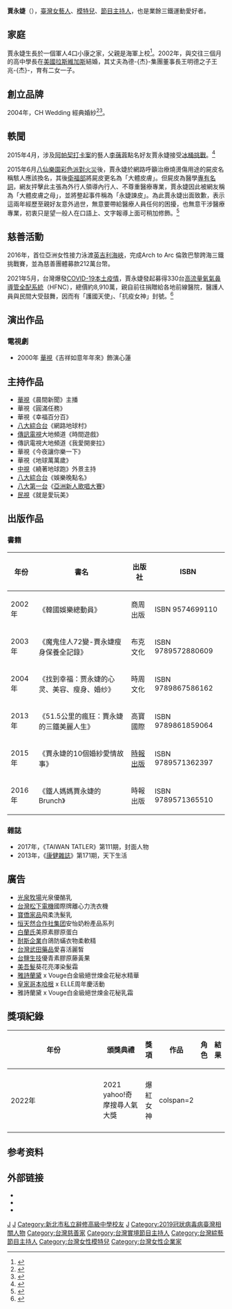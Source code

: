 {{藝人
|姓名 = 賈永婕
|類型 = 女藝人
|圖片 = 
|圖片簡介 = 
|本名 = 賈永婕
|英文名 = 
|暱稱 = 120%美少女、三鐵辣媽、國民女神、永長媽<ref>{{cite news |author1=醉美娱乐园 |title=贾永婕44岁还在长高！健康检查完崩溃：是不是生病了 |url=https://k.sina.com.cn/article_6641442296_18bdc5df800100i1x4.html |work=新浪网 |date=2019-03-14 |language=zh-cn}}</ref>
|出生日期 = {{birth_date_and_age|1974|7|21}}
|出生地點 = {{TWN}}
|國籍 = {{ROC}}
|語言 = [[中華民國國語|國語]]、[[台灣閩南語|台語]]、[[英語|英語]]
|教育程度 = [[英國|英國]][[考文垂大學|考文垂大學]]傳播學系
|出道地點 = {{TWN}}
|出道日期 = 2000年
|出道作 = 吉祥如意年年來
|代表作 = 《娛樂晚點名》主持
|活躍年代 = 2000年至今
|職業 = [[女藝人|女藝人]]、[[模特兒|模特兒]]、[[節目主持人|節目主持人]]
|配偶 = 王兆-{杰}-（2002年結婚）
|兒女 = 二女一子  
|imdb = 
|網站 =  
}}
'''賈永婕'''（{{bd|1974年|7月21日|catIdx=J}}），[[臺灣|臺灣]][[女藝人|女藝人]]、[[模特兒|模特兒]]、[[節目主持人|節目主持人]]，也是業餘三鐵運動愛好者。

==家庭==
賈永婕生長於一個軍人4口小康之家，父親是海軍上校<ref>{{cite news |author1=錢欽青 |author2=葉君遠 |author3=陳昭妤 |author4=李政龍 |title=【優人物】賈永婕 抗疫不當女神 做自己的「人生努力組」 |url=https://500times.udn.com/wtimes/story/12670/5653006 |work=udn |date=2021-08-08 |archiveurl=https://archive.is/xmJa8 |archivedate=2021-08-10 |language=zh-tw}}</ref>。2002年，與交往三個月的高中學長在[[美國|美國]][[拉斯維加斯|拉斯維加斯]]結婚，其丈夫為德-{杰}-集團董事長王明德之子王兆-{杰}-，育有二女一子。

==創立品牌==
2004年，CH Wedding 經典婚紗<ref>{{Cite news|url=https://tw.entertainment.appledaily.com/realtime/20180723/1396338/|title=【蘋果之星】賈永婕皮肉痛解心傷　三鐵玩出新人生 |author=|date=2018-07-23|work=|newspaper=蘋果日報|accessdate=2018-08-13}}</ref><ref>{{Cite web|url=https://web.archive.org/web/20130905192721/http://c-hwedding.com/KM/16/|title=賈永婕 : Chwedding 經典婚紗|accessdate=2018-08-13|author=|date=2013-09-05|publisher=}}</ref>。

==軼聞== 
2015年4月，涉及[[阿帕契打卡案|阿帕契打卡案]]的藝人[[李蒨蓉|李蒨蓉]]點名好友賈永婕接受[[冰桶挑戰|冰桶挑戰]]。<ref>{{Cite web |url=http://news.tvbs.com.tw/old-news.html?nid=574690 |title=李蒨蓉點名好友！郁方：沒聯絡　賈永婕臨缺席 |work=TVBS新聞網|date=2015-04-08|access-date=2015-07-09 |archive-date=2015-07-11 |archive-url=https://web.archive.org/web/20150711053713/http://news.tvbs.com.tw/old-news.html?nid=574690 |dead-url=no }}</ref>

2015年6月[[八仙樂園彩色派對火災|八仙樂園彩色派對火災]]後，賈永婕於網路呼籲治療燒燙傷用途的屍皮名稱駭人應該換名，其後[[衛福部|衛福部]]將屍皮更名為「大體皮膚」。但屍皮為醫學[[專有名詞|專有名詞]]，網友抨擊此主張為外行人領導內行人、不尊重醫療專業，賈永婕因此被網友稱為「大體皮膚之母」，並將整起事件稱為「永婕諫皮」。為此賈永婕出面致歉，表示這兩年經歷至親好友意外過世，無意要帶給醫療人員任何的困擾，也無意干涉醫療專業，初衷只是望一般人在口語上、文字報導上面可稍加修飾。<ref>{{Cite web |url=http://www.appledaily.com.tw/realtimenews/article/new/20150708/643877/ |title=「大體皮膚之母」道歉　賈永婕挨批找藉口 |work=蘋果日報|date=2015-07-08|access-date=2015-07-09 |archive-date=2016-03-04 |archive-url=https://web.archive.org/web/20160304125341/http://www.appledaily.com.tw/realtimenews/article/new/20150708/643877/ |dead-url=no }}</ref>

==慈善活動==
2016年，首位亞洲女性接力泳渡[[英吉利海峽|英吉利海峽]]，完成Arch to Arc 倫敦巴黎跨海三鐵挑戰賽，並為慈善團體募款212萬台幣。

2021年5月，台灣爆發[[2019冠狀病毒病臺灣疫情|COVID-19本土疫情]]，賈永婕發起募得330台[[高流量加溫濕化氧氣治療|高流量氧氣鼻導管全配系統]]（HFNC），總價約8,910萬，親自前往捐贈給各地前線醫院，醫護人員與民間大受鼓舞，因而有「護國天使」、「抗疫女神」封號。<ref>{{cite news |title=馬不停蹄！賈永婕募得近9000萬救命神器　已先送達台大榮總等醫院 |url=https://tw.appledaily.com/entertainment/20210613/SGB46XLPOFDTNFINSIOC3EK5JY/ |accessdate=2021-06-20 |work=蘋果日報 |date=2021-06-13}}</ref>

==演出作品==
===電視劇===
*2000年 [[華視|華視]]《吉祥如意年年來》飾演心蓮

==主持作品==
*[[中華電視公司|華視]]《晨間新聞》主播
*華視《圓滿任務》
*華視《幸福百分百》
*[[八大綜合台|八大綜合台]]《網路地球村》  
*[[傳訊電視|傳訊電視]]大地頻道《時間遊戲》  
*傳訊電視大地頻道《我愛開麥拉》
*華視《今夜讓你樂一下》
*華視《地球萬萬歲》
*[[中視|中視]]《繞著地球跑》外景主持
*[[八大綜合台|八大綜合台]]《娛樂晚點名》
*[[八大第一台|八大第一台]]《[[亞洲新人歌唱大賽|亞洲新人歌唱大賽]]》
*[[民視|民視]]《就是愛玩美》

==出版作品==
===書籍===
{| class="wikitable"
|-
! 年份
! 書名
! 出版社
! ISBN
|-
|2002年
|《韓國娛樂總動員》
|商周出版
|ISBN 9574699110
|-
|2003年
|《魔鬼佳人72變-賈永婕瘦身保養全記錄》
|布克文化
|ISBN 9789572880609
|-
| 2004年
|《找到幸福：贾永婕的心灵、美容、瘦身、婚纱》 
| 時周文化
|ISBN 9789867586162
|-
| 2013年
|《51.5公里的瘋狂：賈永婕的三鐵美麗人生》 
| 高寶國際
|ISBN 9789861859064
|-
|2015年
|《賈永婕的10個婚紗愛情故事》
|[[時報出版|時報出版]]
|ISBN 9789571362397
|-
|2016年
|《鐵人媽媽賈永婕的Brunch》
|時報出版
|ISBN 9789571365510
|}

===雜誌===
*2017年，《TAIWAN TATLER》第111期，封面人物
*2013年，《[[康健雜誌|康健雜誌]]》第171期，天下生活

==廣告==
*[[光泉牧場|光泉牧場]]光泉優酪乳
*[[松下電器|台灣松下電機]]國際牌離心力洗衣機 
*[[寶僑家品|寶僑家品]]飛柔洗髮乳
*[[恒天然合作社集团|恒天然合作社集团]]安怡奶粉產品系列
*[[白蘭氏|白蘭氏]]美原素膠原蛋白
*[[耐斯企業|耐斯企業]]白鴿防蟎衣物柔軟精
*[[武田藥品|台灣武田藥品]]愛喜活麗皙
*[[台鹽生技|台鹽生技]]優青素膠原藤黃果
*[[美吾髮|美吾髮]]葵花亮澤染髮霜
*[[雅诗兰黛公司|雅詩蘭黛]] x Vouge白金級絕世煉金花秘水精華
*[[皇家哥本哈根瓷器|皇家哥本哈根]] x ELLE周年慶活動
*雅詩蘭黛 x Vouge白金級絕世煉金花秘乳霜

== 獎項紀錄 ==
{| class="wikitable" width="90%"
|-align=center
! width="8%"|年份
! width="25%"|頒獎典禮
! width="19%"|獎項
! width="18%"|作品
! width="18%"|角色
! width="10%"|結果
|-
|- align=center
| rowspan="1"| 2022年
| 2021 yahoo!奇摩搜尋人氣大獎
| 爆紅女神
| colspan=2 {{n/a}}
| {{won}}
|- align=center
|}

==参考资料==
{{reflist}}

== 外部链接==
* {{Sinaweibo|1785443422}}
* {{Instagram|janet_chia_}}
* {{Facebook|100044360052869|賈永婕的跑跳人生}}
{{Portal bar|臺灣|文化|人物}}

[[Category:賈姓|J]]
[[Category:台北市人|J]]
[[Category:新北市私立辭修高級中學校友|Category:新北市私立辭修高級中學校友]]
[[Category:考文垂大學校友|J]]
[[Category:2019冠狀病毒病臺灣相關人物|Category:2019冠狀病毒病臺灣相關人物]]
[[Category:台灣慈善家|Category:台灣慈善家]]
[[Category:台灣實境節目主持人|Category:台灣實境節目主持人]]
[[Category:台灣綜藝節目主持人|Category:台灣綜藝節目主持人]]
[[Category:台灣女性模特兒|Category:台灣女性模特兒]]
[[Category:台灣女性企業家|Category:台灣女性企業家]]